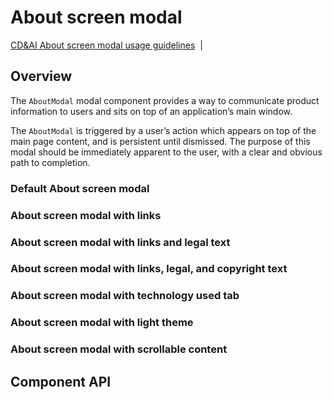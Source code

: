 
# About screen modal

[CD&AI About screen modal usage guidelines](https://pages.github.ibm.com/cdai-design/pal/patterns/empty-state/usage/)
&nbsp;|&nbsp;

## Overview

The `AboutModal` modal component provides a way to communicate product
information to users and sits on top of an application’s main window.

The `AboutModal` is triggered by a user’s action which appears on top of the
main page content, and is persistent until dismissed. The purpose of this modal
should be immediately apparent to the user, with a clear and obvious path to
completion.

### Default About screen modal

<Preview>
  <Story id="cloud-cognitive-canary-aboutmodal--default" />
</Preview>

### About screen modal with links

<Preview>
  <Story id="xcloud-cognitive-canary-aboutmodal--with-links" />
</Preview>

### About screen modal with links and legal text

<Preview>
  <Story id="xcloud-cognitive-canary-aboutmodal--with-links-and-legal-text" />
</Preview>

### About screen modal with links, legal, and copyright text

<Preview>
  <Story id="xcloud-cognitive-canary-aboutmodal--with-links-and-legal-and-copyright-text" />
</Preview>

### About screen modal with technology used tab

<Preview>
  <Story id="xcloud-cognitive-canary-aboutmodal--with-technology-used-tab" />
</Preview>

### About screen modal with light theme

<Preview>
  <Story id="xcloud-cognitive-canary-aboutmodal--with-light-theme" />
</Preview>

### About screen modal with scrollable content

<Preview>
  <Story id="xcloud-cognitive-canary-aboutmodal--with-scroll" />
</Preview>

## Component API

<Props />
